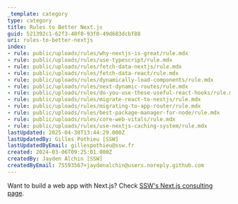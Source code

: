 ```yaml
---
_template: category
type: category
title: Rules to Better Next.js
guid: 521392c1-62f3-40f0-93f0-49d683dcbf88
uri: rules-to-better-nextjs
index:
- rule: public/uploads/rules/why-nextjs-is-great/rule.mdx
- rule: public/uploads/rules/use-typescript/rule.mdx
- rule: public/uploads/rules/fetch-data-nextjs/rule.mdx
- rule: public/uploads/rules/fetch-data-react/rule.mdx
- rule: public/uploads/rules/dynamically-load-components/rule.mdx
- rule: public/uploads/rules/next-dynamic-routes/rule.mdx
- rule: public/uploads/rules/do-you-use-these-useful-react-hooks/rule.mdx
- rule: public/uploads/rules/migrate-react-to-nextjs/rule.mdx
- rule: public/uploads/rules/migrating-to-app-router/rule.mdx
- rule: public/uploads/rules/best-package-manager-for-node/rule.mdx
- rule: public/uploads/rules/core-web-vitals/rule.mdx
- rule: public/uploads/rules/use-nextjs-caching-system/rule.mdx
lastUpdated: 2025-04-30T13:44:29.000Z
lastUpdatedBy: Gilles Pothieu [SSW]
lastUpdatedByEmail: gillespothieu@ssw.fr
created: 2024-03-06T09:25:01.000Z
createdBy: Jayden Alchin [SSW]
createdByEmail: 75593567+jaydenalchin@users.noreply.github.com
---
```


Want to build a web app with Next.js? Check [SSW's Next.js consulting page](https://ssw.com.au/consulting/nextjs).
